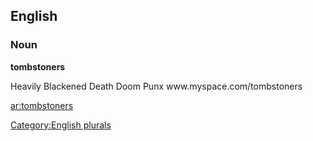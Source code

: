 
==English==

===Noun===
'''tombstoners'''

Heavily Blackened Death Doom Punx
www.myspace.com/tombstoners
[[Category:English plurals]]

[[ar:tombstoners]]